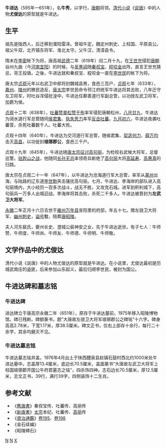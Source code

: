 '''牛进达'''（595年—651年），名'''牛秀'''，以字行，[[唐朝|唐朝]]将领。[[清代|清代]][[小说|小说]]《[[说唐|说唐]]》中的人物'''尤俊达'''的原型就是牛进达。

==生平==
祖先是陇西人，后迁移到濮阳雷泽。曾祖牛定，魏定州刺史、上柱国、平原县公。祖父牛双，北齐镇东将军、淮北太守。父牛汉，清漳县令。

隋末在[[李密|李密]]帐下为将，唐高祖[[武德|武德]]二年（619年）闰二月十九，在[[王世充|王世充]]侵犯[[唐朝|唐朝]]谷州九曲（今[[河南|河南]][[宜阳|宜阳]]）的时候，与[[吴黑闼|吴黑闼]]随[[秦叔宝|秦叔宝]]、[[程咬金|程咬金]]出阵，直言王世充猜忌，背王投唐。之後，牛进达就和秦叔宝、程咬金一直在[[李世民|李世民]]的帐下为将。

唐太宗[[貞觀_(唐朝)|贞观]]元年以右武卫中郎将封魏城县男，食邑三百户，[[貞觀_(唐朝)|贞观]]七年（633年），[[嘉州|嘉州]]、[[陵州|陵州]]的獠民造反，[[唐太宗|唐太宗]]李世民命令邗江府统军牛进达将其击败，八年迁守左卫将军，时吐谷浑侵扰湟中，牛进达任鄯善道行军副总管，以功授左武卫将军，加爵为侯。

[[貞觀_(唐朝)|贞观]]十二年（638年），[[吐蕃|吐蕃]][[赞普|赞普]][[松赞干布|松赞干布]]率军侵犯唐朝松州，[[八月廿九|八月廿九]]，牛进达为阔水道行军总管随同[[侯君集|侯君集]]、[[执失思力|执失思力]]率军[[松州之战|反击吐蕃]]。[[九月初六|九月初六]]，牛进达夜袭吐蕃营，杀死吐蕃数千人。吐蕃大败。

贞观十四年（640年），牛进达为交河道行军总管，随侯君集、[[契苾何力|契苾何力]]、[[薛万均|薛万均]]击灭[[高昌|高昌]]，以功徙封'''琅琊郡公'''，食邑三千户。

贞观十九年（645年），牛进达随[[唐太宗征讨高句丽|唐太宗征讨高句丽]]，为检校右武候大将军，总督巡警。[[驻跸山之战|驻跸山之战]]，他随同[[长孙无忌|长孙无忌]]率领奇兵断绝了[[高句丽|高句丽]]大将[[高延寿|高延寿]]、[[高惠真|高惠真]]的归路。

唐太宗在贞观二十一年（647年），以牛进达为沧海道行军大总管，率军从[[莱州|莱州]]出海，与陆路的辽东道[[李世勣|李世勣]]夹击骚扰高句丽。七月，牛进达、李海岸的部队进入高句丽境内，大小经历一百多次战斗，战无不胜，又攻克石城。进军到积利城下，高句丽兵一万多人出城迎战，李海岸将其击败，杀死二千多人。牛进达被晋封为'''左武卫大将军'''。

[[永徽|永徽]]二年正月十六日去世于[[雍州|雍州]][[万年县|万年县]]宣阳里的府邸，年五十七。赠左骁卫大将军、[[幽州|幽州]][[刺史|刺史]]，[[谥号|谥号]]'''壮'''，陪葬[[唐昭陵|唐昭陵]]。

夫人河东裴氏，夔州长史、澄城公裴神安之女，先于牛进达逝世。有子七人：牛师赞、牛师度、牛师尚、牛师友、牛师德、牛师明、牛师敬。

==文学作品中的尤俊达==
清代小说《说唐》中的人物尤俊达的原型就是牛进达。在小说里，尤俊达最初是历城武南庄的盗匪，后来参加山东起义，最后归顺李世民，被封为国公。

==牛进达碑和墓志铭==
===牛进达碑===
进达碑立于唐高宗永徽二年（651年），原存于牛进达墓前，1975年移入昭陵博物馆。碑已残断。碑额篆书，题”大唐故左骁卫大将军琅琊郡公之碑铭“十六字。碑身高高2.78米，下宽1.17米，厚38.5厘米。碑文正书，仅右上部存十余行，每行二十余字，其余均磨灭不见。
{{Quotation|
大唐故左骑卫大将军幽州都督上柱国琅琊郡开国公牛公碑铭（并序）　　
<br>　　若夫仰观成象，三辰开上将之星；俯察成形，九地总中权之术。故乃闻鼓鼙而-{佇}-想，感（缺）社告征，编星兆贶，受天明命，光宅域中。制轩弧而驾群材，乘夏载而朝万国，其有克家（缺）乎琅琊公焉。'''公讳秀，字进达，其先陇西狄道人也。因官而迁于濮'''。龙首惊雷之泽，龟文负卦之滨，诞（缺）之旧，龙光昭于缃篆，鸿伐旌于表缀。固以笼冕前载、轨映后昆者矣。'''曾祖定，后魏韩州'''（缺）显衔珠之瑞；□□齐润，仁敷导柏之流。'''父汉，随濮州主簿、洺州清漳县令'''。蜀客谈星，铉（缺）之礼，童戏叶军旅之容。开八阵之图，非究览于鱼复；体三略之奥，焉取镜于龙韬。天（缺）运拒箕亡。咸池□三□之华，汤谷□一枝之景，纵昆墟之烈火，决渤海之冲流。三户（缺）-{佇}-□，公体命遭隋之境，招朋橘柚之乡。咸造和门，策名麾下，白马之号徒（缺）癸（缺廿字）王室。拜□□之（缺）而感（以下缺）
}}

===牛进达墓志铭===
牛进达墓志铭并盖，1976年4月出土于陕西醴泉县赵镇石鼓村西北约1000米处牛进达墓中。志盖厚13.4厘米，底边长70.5厘米，盖面篆书“大唐故左武卫大将军上柱国琅琊郡开国公牛府君墓志之铭”，四杀饰四神。志石边长70.5厘米，厚12.5厘米，志文正书，39行，满行39字，四侧装饰十二生肖。
{{Quotation|
大唐故左骁卫大将军幽州都督琅琊公墓志
<br>　　'''君讳秀，字进达，其先陇西人，因官而迁，今为濮阳之雷泽人也'''。朱宣御历，通爽气於金方；黄虞启运，著薰风於渔泽。是以上地为儒，缺流声於七雄之代；陈仓有守，邯发誉於三分之时。自兹厥后，冠冕逾劭，旋详令迹，絪蔼芳缣。'''祖定，魏韩州刺史、上柱国、平原县公'''。德被宣条，荣高苴土。'''祖双，齐镇东将军、淮北太守'''。寄隆御侮，政成河润。'''父汉，清漳令'''。时雉驯雏，夜渔沉小。君发祥河之祉，蔼惟岳之灵。弱而环异，长而奇桀。学书不成，负剑气於-{衝}-斗；行遗小节，屏鲛害於沉流。射宓妃於洛滨，投要离於江上。顾山川而累叹，-{竚}-风云而永怀。属汉东沦覆，中原潜沸。四渎鲸奔，五方鹊起。君乃言求力士，愤逸气於沙中；直视侠客，且酣歌於榆次。暂臣李密，知卿子之娇亡；甫讬杨侗，察秦婴之系组。于时，文皇东略，谣均西怨。杖剑辕门，遇优辍洗。蒙授开府，从征汾、晋；兼总马军，陪麾巩、洛。武周授首，王充舆榇。克翦之勋，事隆赏秩。窦德之西圆□庾，刘闼之东连赵魏。力负拔山，势疑绝纽。君援-{攙}-枪而扫祲，奋格泽以销氛。战酣移晷，轮埋喋血。白马之津，功标万骑；乌江之上，声冠五侯。文皇帝业践少阳，任先警卫。暨乎嗣膺丕烈，寄重谁何。'''贞观元年，以右武卫中郎封魏城男，食邑三百户。'''冯盎潜扇瓯闽，将倾岭峤，君特禀戎律，克静奸回，复龚圣-{筭}-，西屠夷落。巴濮无虞，彭微以晏。凯旋之日，诏授右卫中郎。'''八年，迁守左卫将军。'''于时吐谷浑内扰湟中，王赫斯奋，乃为鄯善道行军副总管。魂驰寇壤，志烈风驱。遥刷河源，遐清导弱。功兼群帅，用畴殊赏。诏授左武卫将军，加爵为侯。后西讨高昌，复资戎-{筭}-，为交河道行军总管。星言右地，直指前庭。旌旆所临，鱼鸟惊窜。翼飔风於阊阖，送归日於崦嵫。仲山之鼎，不足称其伐；博望之言，无以穷其忧。宠命隆渥，特光茅社，徙封琅琊郡公，食邑三千户，金帛之差，有-{踰}-千计。'''十八年内，从讨辽阴，检校右武候大将军，总督巡警。'''齐朱綅於七萃，整鞶革於六戎。驻跸之时，率先告捷。大风□□，巨鳞斯絓。廿一年，又为沧海道行军大总管。玉舳云兴，琱戈星缛。山螯息枡，水若澄流。勒丸都之□，□□□之险。特垂纶綍，远加慰谕。仍授左武卫大将军。太宗升遐，将崇陵寝。禁卫之事，咸委腹心。俄而正直多违，未轸昃离之叹；高明有瞰，遽闻朝露之歌。'''以永徽二年正月十六日薨於雍州万年县宣阳里之私第，春秋五十有七。'''呜呼哀哉！憖遗之哀，已闻於霄极；不知之痛，空结於桃李。爰降纶诰，赠左骁卫大将军、使持节、都督幽易妫檀平燕六州诸军事、幽州刺史；赙绢布三百段；仍於昭陵赐茔地，并赐东园秘器；葬事所须，并令官给；五品一人监护；仪仗送至墓所。谥曰壮公，依礼也。惟君负逸群之资，怀超世之量。徇命乃求仁之旨，扬名为事亲之方。自择木锺辰，骞鸿鹄之志；策名在日，畅熊罴之能。至於葭中搤猛，高贲戎之勇悍；驰射下山，卫将军之趫捷。遂得功宣帝载，契叶兴王。分甲第於宣平，疏曲台於上路。哥钟在列，驱驷纷衢。鄙卫尉之耳语，轻棘门之儿戏。汝阴侯之所重，不遗大侠；关长生之所亲，坐多长者。固已锱铢寇贾，抑扬樊郦。阅水空驰，奔驹溘远。'''夫人河东裴氏，父神安，夔州长史、澄城公。'''夫人凝辉珠派，发色琼田。香缨在时，已漳婉娩之性；玉珈盈首，先闻淑慎之姿。逮琴瑟有和，苹藻惟睦。尸玄霜而表洁，晓绛雪而齐明。信闰庭之羽仪，室家之韶令。烟飘弄玉，已居萧史之前；津双宝剑，自落司空之后。粤以永徽二年四月十日合葬於昭陵之赐茔。呜呼哀哉！方使邙山之际，类洧石而标坟；茂陵之下，-{擬}-祁连而为隧。'''有子七人：师赞、师度、师尚、师友、师德、师明、师敬'''，夙禀过庭，乡称颜子。至性所感，人类曾参。仰增岵而崩心，临寒泉而洒血。如疑之感，竟无追於风树；不朽之规，庶流芳於泉户。式敷遗美，以旌罔极。其词曰：
<br>秦儒游赵，魏臣抗蜀，缃史遐镜，声明缅烛。乃祖重光，褰襜累躅，显考垂衮，闻韶继曲。
<br>琅琊桓桓，运拒艰难，据洗方布，杖剑侔韩。师集垓下，兵屠上兰，锡社苴白，期砺[[书丹|书丹]]。
<br>西涤□阴，南浮珠浦，玉垒收馘，金□沸鼓。轥碣楥枹，逾蓬绁马，业高镌鼎，功宣缀舞。
<br>与福爽仁，在天迷吊，岱□敛魄，悲泉沉照。细柳摧营，文昌掩曜，婴室沦轨，横歌起调。
<br>婉彼清阳，宜其嫔室，芝叶齐秀，苕华喻质，如灌闻禽，方弦韵瑟，草无遣露，粱先下日。
<br>苍梧之云，茂乡之坟，嶷岭芜没，卢山□纷。玄甲空在，青松已曛，唯余徽谥，千祀流芬。

}}

==参考文献==
*《[[舊唐書|舊唐書]]》秦叔宝传、吐蕃传、高丽传
*《[[新唐書|新唐書]]》[[太宗|太宗]]本纪、吐蕃传、[[高丽|高丽]]传
*《[[資治通鑑|資治通鑑]]》[[s:資治通鑑/卷195|卷195]]、[[s:資治通鑑/卷198|卷198]] 
*《金石续编》
*《昭陵碑石》

[[Category:中国水军将领|N]]
[[Category:唐朝军事人物|N]]
[[Category:牛姓|X]]
